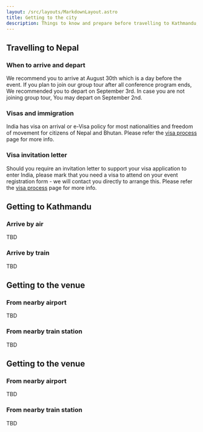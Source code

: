 ```yaml
---
layout: /src/layouts/MarkdownLayout.astro
title: Getting to the city
description: Things to know and prepare before travelling to Kathmandu, Nepal
---
```


## Travelling to Nepal

### When to arrive and depart
We recommend you to arrive at August 30th which is a day before the event.
If you plan to join our group tour after all conference program ends, We recommended you to depart on September 3rd.
In case you are not joining group tour, You may depart on September 2nd. 

### Visas and immigration
India has visa on arrival or e-Visa policy for most nationalities and freedom of movement for citizens of Nepal and Bhutan. Please refer the [visa process](https://2024.ubucon.asia/venue-and-travel/visa-process) page for more info.

### Visa invitation letter
Should you require an invitation letter to support your visa application to enter India, please mark that you need a visa to attend on your event registration form - we will contact you directly to arrange this. Please refer the [visa process](https://2024.ubucon.asia/venue-and-travel/visa-process) page for more info.

## Getting to Kathmandu

### Arrive by air
TBD

### Arrive by train
TBD
## Getting to the venue

### From nearby airport
TBD

### From nearby train station
TBD

## Getting to the venue

### From nearby airport
TBD

### From nearby train station
TBD